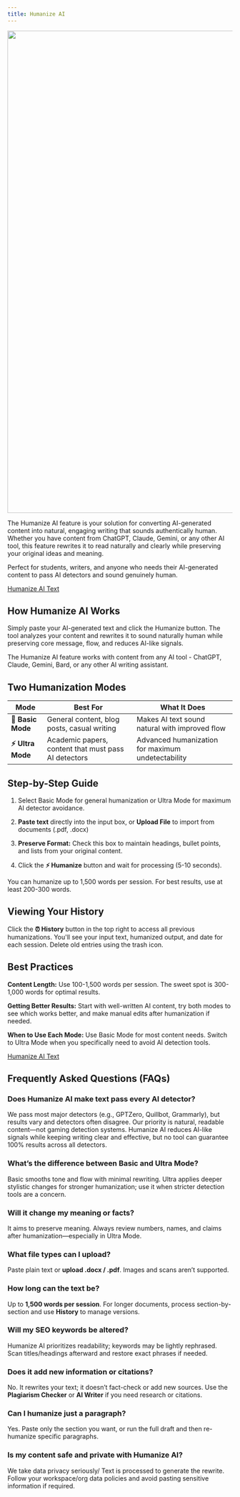 ```yaml
---
title: Humanize AI
---
```

<Image uid="bde54bca-1905-42a5-a415-e18bac8d7344" src="https://dxbnflddnlunfgvtqukc.supabase.co/storage/v1/object/public/documentation-images/org-96d3f74a-c743-4558-b57d-55ba958dcc0d/doc-b2985ceb-da68-4a84-b0e4-c87a4c80dece/1755948180696-j6lvljjucyc-humanize-ai.png" width="1920" height="1080" alt="" />

The Humanize AI feature is your solution for converting AI-generated content into natural, engaging writing that sounds authentically human. Whether you have content from ChatGPT, Claude, Gemini, or any other AI tool, this feature rewrites it to read naturally and clearly while preserving your original ideas and meaning.

Perfect for students, writers, and anyone who needs their AI-generated content to pass AI detectors and sound genuinely human.

[Humanize AI Text](https://humanizeai.com/)

## How Humanize AI Works

Simply paste your AI-generated text and click the Humanize button. The tool analyzes your content and rewrites it to sound naturally human while preserving core message, flow, and reduces AI-like signals.

<Callout uid="6fece2bd-1324-47fb-88d2-52953d01f740" kind="tip" collapsed="false">
  The Humanize AI feature works with content from any AI tool - ChatGPT, Claude, Gemini, Bard, or any other AI writing assistant.
</Callout>

## Two Humanization Modes

| Mode              | Best For                                             | What It Does                                      |
| ----------------- | ---------------------------------------------------- | ------------------------------------------------- |
| **🔄 Basic Mode** | General content, blog posts, casual writing          | Makes AI text sound natural with improved flow    |
| **⚡ Ultra Mode**  | Academic papers, content that must pass AI detectors | Advanced humanization for maximum undetectability |

## Step-by-Step Guide

1. Select Basic Mode for general humanization or Ultra Mode for maximum AI detector avoidance.

2. **Paste text** directly into the input box, or **Upload File** to import from documents (.pdf, .docx)

3. **Preserve Format:** Check this box to maintain headings, bullet points, and lists from your original content.

4. Click the **⚡ Humanize** button and wait for processing (5-10 seconds).

<Callout uid="40fc7082-7c27-45e3-8232-90bd48849817" kind="note" collapsed="false">
  You can humanize up to 1,500 words per session. For best results, use at least 200-300 words.
</Callout>

## Viewing Your History

Click the **⏰ History** button in the top right to access all previous humanizations. You'll see your input text, humanized output, and date for each session. Delete old entries using the trash icon.

## Best Practices

**Content Length:** Use 100-1,500 words per session. The sweet spot is 300-1,000 words for optimal results.

**Getting Better Results:** Start with well-written AI content, try both modes to see which works better, and make manual edits after humanization if needed.

**When to Use Each Mode:** Use Basic Mode for most content needs. Switch to Ultra Mode when you specifically need to avoid AI detection tools.

[Humanize AI Text](https://humanizeai.com/)

## Frequently Asked Questions (FAQs)

### **Does Humanize AI make text pass every AI detector?**

We pass most major detectors (e.g., GPTZero, Quillbot, Grammarly), but results vary and detectors often disagree. Our priority is natural, readable content—not gaming detection systems. Humanize AI reduces AI-like signals while keeping writing clear and effective, but no tool can guarantee 100% results across all detectors.

### **What’s the difference between Basic and Ultra Mode?**

Basic smooths tone and flow with minimal rewriting. Ultra applies deeper stylistic changes for stronger humanization; use it when stricter detection tools are a concern.

### **Will it change my meaning or facts?**

It aims to preserve meaning. Always review numbers, names, and claims after humanization—especially in Ultra Mode.

### **What file types can I upload?**

Paste plain text or **upload .docx / .pdf**. Images and scans aren’t supported.

### **How long can the text be?**

Up to **1,500 words per session**. For longer documents, process section-by-section and use **History** to manage versions.

### **Will my SEO keywords be altered?**

Humanize AI prioritizes readability; keywords may be lightly rephrased. Scan titles/headings afterward and restore exact phrases if needed.

### **Does it add new information or citations?**

No. It rewrites your text; it doesn’t fact-check or add new sources. Use the **Plagiarism Checker** or **AI Writer** if you need research or citations.

### **Can I humanize just a paragraph?**

Yes. Paste only the section you want, or run the full draft and then re-humanize specific paragraphs.

### **Is my content safe and private with Humanize AI?**

We take data privacy seriously/ Text is processed to generate the rewrite. Follow your workspace/org data policies and avoid pasting sensitive information if required.
